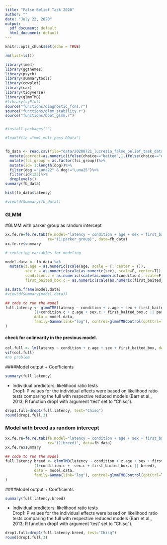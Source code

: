 ```yaml
---
title: "False Belief Task 2020"
author: ""
date: "July 22, 2020"
output:
  pdf_document: default
  html_document: default
---
```



```r

knitr::opts_chunk$set(echo = TRUE)

rm(list=ls())

library(lme4)
library(ggthemes)
library(psych)
library(summarytools)
library(cowplot)
library(car)
library(tidyverse)
library(glmmTMB)
#library(sjPlot)
source("functions/diagnostic_fcns.r")
source("functions/glmm_stability.r")
source("functions/boot_glmm.r")


#install.packages("")

#load(file ="mm1_mult_poss.RData")



```

```r
fb_data <- read.csv(file="data/20200721_lucrezia_false_belief_task_data.csv")%>%
  mutate(correct=as.numeric(ifelse(choice=="baited",1,ifelse(choice=="empty",0,""))))%>%
  mutate(fci_group = as.factor(fci_group))%>%
  mutate(id= 1:length(dog))%>%
  filter(dog!="Luna22" & dog!="Luna25")%>%
  filter(id<123)%>%
  droplevels()
summary(fb_data)

hist(fb_data$latency)

#view(dfSummary(fb_data))

```

### GLMM


#GLMM with parker group as random intercept

```r
xx.fe.re=fe.re.tab(fe.model="latency ~ condition + age + sex + first_baited_box",
                   re="(1|parker_group)", data=fb_data)
xx.fe.re$summary
```



``` r

# centering variables for modeling

model.data <- fb_data %>% 
  mutate(z.age = as.numeric(scale(age, scale = T, center = T)),
         sex.c = as.numeric(scale(as.numeric(sex), scale=F, center=T)),
         condition.c = as.numeric(scale(as.numeric(condition), scale=F, center=T)),
         first_baited_box.c = as.numeric(scale(as.numeric(first_baited_box), scale=F, center=T)))

as.data.frame(model.data)
#view(dfSummary(model.data))
```

``` r

## code to run the model
full.latency <- glmmTMB(latency ~ condition + z.age + sex + first_baited_box+
             (1+condition.c + z.age + sex.c + first_baited_box.c || parker_group), 
             data = model.data, 
             family=Gamma(link="log"), control=glmmTMBControl(optCtrl=list(iter.max=1000000000, eval.max=1000000000))
)

```


#### check for colinearity in the previous model.

```R

col.full <- lm(latency ~ condition + z.age + sex + first_baited_box, data = model.data)
vif(col.full)
#no problem
```


####Model output
  + Coefficients
```r
summary(full.latency)
```
  + Individual predictors: likelihood ratio tests  
Drop1: P values for the individual effects were based on likelihood ratio tests comparing the full with respective reduced models (Barr et al., 2013; R function drop1 with argument 'test' set to "Chisq"). 

```r
drop1.full=drop1(full.latency, test="Chisq")
round(drop1.full,3)
```


### Model with breed as random intercept


```r
xx.fe.re=fe.re.tab(fe.model="latency ~ condition + age + sex + first_baited_box",
                   re="(1|breed)", data=fb_data)
xx.fe.re$summary
```

``` r

## code to run the model
full.latency.breed <- glmmTMB(latency ~ condition + z.age + sex + first_baited_box+
             (1+condition.c +  sex.c + first_baited_box.c || breed), 
             data = model.data, 
             family=Gamma(link="log"), control=glmmTMBControl(optCtrl=list(iter.max=1000000000, eval.max=1000000000))
)
```


####Model output
  + Coefficients
```r
summary(full.latency.breed)
```
  + Individual predictors: likelihood ratio tests  
Drop1: P values for the individual effects were based on likelihood ratio tests comparing the full with respective reduced models (Barr et al., 2013; R function drop1 with argument 'test' set to "Chisq"). 

```r
drop1.full=drop1(full.latency.breed, test="Chisq")
round(drop1.full,3)
```







